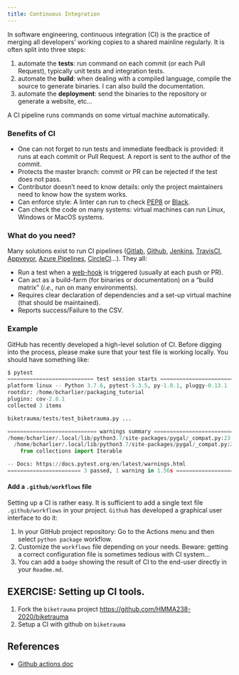 ```yaml
---
title: Continuous Integration
---
```


In software engineering, continuous integration (CI) is the practice of merging all developers' working copies to a shared mainline regularly. It is often split into three steps:

1. automate the **tests**: run command on each commit (or each Pull Request), typically unit tests and integration tests.
2. automate the **build**: when dealing with a compiled language, compile the source to generate binaries. I can also build the documentation.
3. automate the **deployment**: send the binaries to the repository or generate a website, etc...

A CI pipeline runs commands on some virtual machine automatically.


### Benefits of CI

- One can not forget to run tests and immediate feedback is provided: it runs at each commit or Pull Request. A report is sent to the author of the commit.
- Protects the master branch: commit or PR can be rejected if the test does not pass.
- Contributor doesn't need to know details: only the project maintainers need to know how the system works.
- Can enforce style: A linter can run to check [PEP8](https://peps.python.org/pep-0008/) or [Black](https://black.readthedocs.io/en/stable/the_black_code_style/current_style.html#code-style).
- Can check the code on many systems: virtual machines can run Linux, Windows or MacOS systems.

### What do you need?

Many solutions exist to run CI pipelines ([Gitlab](https://docs.gitlab.com/ee/ci/), [Github](https://help.github.com/en/actions/building-and-testing-code-with-continuous-integration/about-continuous-integration), [Jenkins](https://jenkins.io/), [TravisCI](https://travis-ci.org/), [Appveyor](https://www.appveyor.com/), [Azure Pipelines](https://azure.microsoft.com/fr-fr/services/devops/pipelines/), [CircleCI](https://circleci.com/)...). They all:

- Run a test when a [web-hook](https://en.wikipedia.org/wiki/Webhook) is triggered (usually at each push or PR).
- Can act as a build-farm (for binaries or documentation) on a "build matrix" (*i.e.,* run on many environments).
- Requires clear declaration of dependencies and a set-up virtual machine (that should be maintained).
- Reports success/Failure to the CSV.

### Example

GitHub has recently developed a high-level solution of CI. Before digging into the process, please make sure that your test file is working locally. You should have something like:

```python
$ pytest
=========================== test session starts ============================
platform linux -- Python 3.7.6, pytest-5.3.5, py-1.8.1, pluggy-0.13.1
rootdir: /home/bcharlier/packaging_tutorial
plugins: cov-2.8.1
collected 3 items

biketrauma/tests/test_biketrauma.py ...                                  [100%]

============================ warnings summary ==============================
/home/bcharlier/.local/lib/python3.7/site-packages/pygal/_compat.py:23
  /home/bcharlier/.local/lib/python3.7/site-packages/pygal/_compat.py:23: DeprecationWarning: Using or importing the ABCs from 'collections' instead of from 'collections.abc' is deprecated since Python 3.3,and in 3.9 it will stop working
    from collections import Iterable

-- Docs: https://docs.pytest.org/en/latest/warnings.html
======================= 3 passed, 1 warning in 1.56s ======================

```

#### Add a `.github/workflows` file

Setting up a CI is rather easy. It is sufficient to add a single text file `.github/workflows` in your project. `Github` has developed a graphical user interface to do it:

1. In your GitHub project repository: Go to the Actions menu and then select `python package` workflow.
2. Customize the `workflows` file depending on your needs. Beware: getting a correct configuration file is sometimes tedious with CI system...
3. You can add a `badge` showing the result of CI to the end-user directly in your `Readme.md`.

::: {.callout-important appearance='default' icon="false"}
##  EXERCISE: Setting up CI tools.

1. Fork the `biketrauma` project <https://github.com/HMMA238-2020/biketrauma>
2. Setup a CI with github on `biketrauma`
:::

## References

- [Github actions doc](https://help.github.com/en/actions/building-and-testing-code-with-continuous-integration/setting-up-continuous-integration-using-github-actions)
